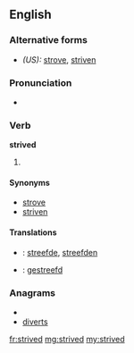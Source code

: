 ==English==

===Alternative forms===
* ''(US):'' [[strove]], [[striven]]

===Pronunciation===
* {{IPA|/ˈstɻaɪvd/}}

===Verb===
'''strived'''

# {{British}} {{past of|[[strive]]}}

====Synonyms====
* [[strove]] {{a|simple past}}
* [[striven]] {{a|past participle}}

====Translations====
* {{ttbc|nl}}: [[streefde]], [[streefden]]
* {{ttbc|nl}}: [[gestreefd]]

===Anagrams===
* {{alphagram|deirstv}}
* [[diverts#English|diverts]]

[[fr:strived]]
[[mg:strived]]
[[my:strived]]